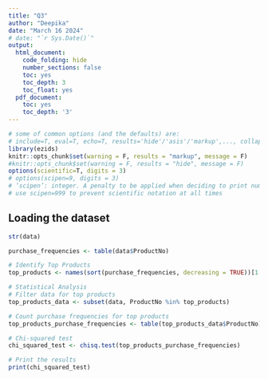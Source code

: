 ```yaml
---
title: "Q3"
author: "Deepika"
date: "March 16 2024"
# date: "`r Sys.Date()`"
output:
  html_document:
    code_folding: hide
    number_sections: false
    toc: yes
    toc_depth: 3
    toc_float: yes
  pdf_document:
    toc: yes
    toc_depth: '3'
---
```


```r
# some of common options (and the defaults) are: 
# include=T, eval=T, echo=T, results='hide'/'asis'/'markup',..., collapse=F, warning=T, message=T, error=T, cache=T, fig.width=6, fig.height=4, fig.dim=c(6,4) #inches, fig.align='left'/'center','right', 
library(ezids)
knitr::opts_chunk$set(warning = F, results = "markup", message = F)
#knitr::opts_chunk$set(warning = F, results = "hide", message = F)
options(scientific=T, digits = 3) 
# options(scipen=9, digits = 3) 
# ‘scipen’: integer. A penalty to be applied when deciding to print numeric values in fixed or exponential notation.  Positive values bias towards fixed and negative towards scientific notation: fixed notation will be preferred unless it is more than ‘scipen’ digits wider.
# use scipen=999 to prevent scientific notation at all times
```

## Loading the dataset

```r
str(data)
```
```r
purchase_frequencies <- table(data$ProductNo)

# Identify Top Products
top_products <- names(sort(purchase_frequencies, decreasing = TRUE))[1:5]  

# Statistical Analysis
# Filter data for top products
top_products_data <- subset(data, ProductNo %in% top_products)

# Count purchase frequencies for top products
top_products_purchase_frequencies <- table(top_products_data$ProductNo)

# Chi-squared test
chi_squared_test <- chisq.test(top_products_purchase_frequencies)

# Print the results
print(chi_squared_test)
```
